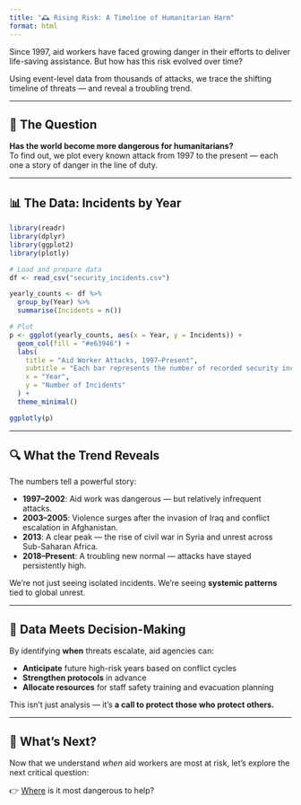 ```yaml
---
title: "🕰️ Rising Risk: A Timeline of Humanitarian Harm"
format: html
---
```


Since 1997, aid workers have faced growing danger in their efforts to deliver life-saving assistance. But how has this risk evolved over time?

Using event-level data from thousands of attacks, we trace the shifting timeline of threats — and reveal a troubling trend.

---

## 🚨 The Question

**Has the world become more dangerous for humanitarians?**  
To find out, we plot every known attack from 1997 to the present — each one a story of danger in the line of duty.

---

## 📊 The Data: Incidents by Year

```r
library(readr)
library(dplyr)
library(ggplot2)
library(plotly)

# Load and prepare data
df <- read_csv("security_incidents.csv")

yearly_counts <- df %>%
  group_by(Year) %>%
  summarise(Incidents = n())

# Plot
p <- ggplot(yearly_counts, aes(x = Year, y = Incidents)) +
  geom_col(fill = "#e63946") +
  labs(
    title = "Aid Worker Attacks, 1997–Present",
    subtitle = "Each bar represents the number of recorded security incidents in a year",
    x = "Year",
    y = "Number of Incidents"
  ) +
  theme_minimal()

ggplotly(p)
```


---

## 🔍 What the Trend Reveals

The numbers tell a powerful story:

- **1997–2002**: Aid work was dangerous — but relatively infrequent attacks.
- **2003–2005**: Violence surges after the invasion of Iraq and conflict escalation in Afghanistan.
- **2013**: A clear peak — the rise of civil war in Syria and unrest across Sub-Saharan Africa.
- **2018–Present**: A troubling new normal — attacks have stayed persistently high.

We’re not just seeing isolated incidents. We’re seeing **systemic patterns** tied to global unrest.

---

## 🧭 Data Meets Decision-Making

By identifying **when** threats escalate, aid agencies can:

- **Anticipate** future high-risk years based on conflict cycles
- **Strengthen protocols** in advance
- **Allocate resources** for staff safety training and evacuation planning

This isn’t just analysis — it’s **a call to protect those who protect others.**

---

## 🧶 What’s Next?

Now that we understand *when* aid workers are most at risk, let’s explore the next critical question:

👉 [Where](geography.qmd) is it most dangerous to help?

